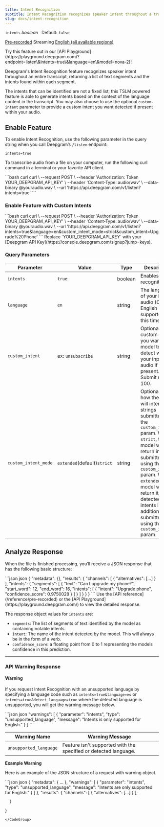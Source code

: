 ```yaml
---
title: Intent Recognition
subtitle: Intent Recognition recognizes speaker intent throughout a transcript.
slug: docs/intent-recognition
---
```



`intents` *boolean*   Default: `false`

[Pre-recorded](/docs/getting-started-with-pre-recorded-audio) Streaming [English (all available regions)](/docs/models-languages-overview)

<Info>
  Try this feature out in our [API Playground](https://playground.deepgram.com/?endpoint=listen\&intents=true\&language=en\&model=nova-2)!
</Info>

Deepgram's Intent Recognition feature recognizes speaker intent throughout an entire transcript, returning a list of text segments and the intents found within each segment.

The intents that can be identified are not a fixed list; this TSLM powered feature is able to generate intents based on the context of the language content in the transcript. You may also choose to use the optional `custom-intent` parameter to provide a custom intent you want detected if present within your audio.

## Enable Feature

To enable Intent Recognition, use the following parameter in the query string when you call Deepgram’s `/listen` endpoint:

`intents=true`

To transcribe audio from a file on your computer, run the following curl command in a terminal or your favorite API client.

<CodeGroup>
  ```bash curl
  curl \
    --request POST \
    --header 'Authorization: Token YOUR_DEEPGRAM_API_KEY' \
    --header 'Content-Type: audio/wav' \
    --data-binary @youraudio.wav \
    --url 'https://api.deepgram.com/v1/listen?intents=true'
  ```
</CodeGroup>

### Enable Feature with Custom Intents

<CodeGroup>
  ```bash curl
  curl \
    --request POST \
    --header 'Authorization: Token YOUR_DEEPGRAM_API_KEY' \
    --header 'Content-Type: audio/wav' \
    --data-binary @youraudio.wav \
    --url 'https://api.deepgram.com/v1/listen?intents=true&language=en&custom_intent_mode=strict&custom_intent=Upgrade%20Phone'
  ```
</CodeGroup>

<Warning>
  Replace `YOUR_DEEPGRAM_API_KEY` with your [Deepgram API Key](https://console.deepgram.com/signup?jump=keys).
</Warning>

### Query Parameters

| Parameter            | Value                       | Type    | Description                                                                                                                                                                                                                                                                                                            |
| -------------------- | --------------------------- | ------- | ---------------------------------------------------------------------------------------------------------------------------------------------------------------------------------------------------------------------------------------------------------------------------------------------------------------------- |
| `intents`            | `true`                      | boolean | Enables intent recognition                                                                                                                                                                                                                                                                                             |
| `language`           | `en`                        | string  | The language of your input audio (Only English is supported at this time)                                                                                                                                                                                                                                              |
| `custom_intent`      | ex: `unsubscribe`           | string  | Optional. A custom intent you want the model to detect within your input audio if present. Submit up to 100.                                                                                                                                                                                                           |
| `custom_intent_mode` | `extended`(default)`strict` | string  | Optional. Sets how the model will interpret strings submitted to the `custom_intent` param. When `strict`, the model will only return intents submitted using the `custom_intent` param. When `extended`, the model will return its own detected intents in addition those submitted using the `custom_intents` param. |

## Analyze Response

When the file is finished processing, you’ll receive a JSON response that has the following basic structure:

<CodeGroup>
  ```json json
  {
    "metadata": {},
    "results": {
      "channels": [
        {
          "alternatives": [...]
        }
      ],
      "intents": {
        "segments": [
          {
            "text": "Can I upgrade my phone?",
            "start_word": 12,
            "end_word": 16,
            "intents": [
              { "intent": "Upgrade phone", "confidence_score": 0.9750028 }
            ]
          }
        ]
      }
    }
  }
  ```
</CodeGroup>

<Info>
  Use the [API reference](/reference/pre-recorded) or the [API Playground](https://playground.deepgram.com/) to view the detailed response.
</Info>

The response object values for `intents` are:

* `segments`: The list of segments of text identified by the model as containing notable intents.
* `intent`: The name of the intent detected by the model. This will always be in the form of a verb.
* `confidence_score`: a floating point from 0 to 1 representing the models confidence in this prediction.

***

### API Warning Response

#### Warning

If you request Intent Recognition with an unsupported language by specifying a language code such as `intents=true&language=es` or `intents=true&detect_language=true` where the detected language is unsupported, you will get the warning message below.

<CodeGroup>
  ```json json
  "warnings": [
    {
      "parameter": "intents",
      "type": "unsupported_language",
      "message": "Intents is only supported for English."
    }
  ]
  ```
</CodeGroup>

| Warning Name           | Warning Message                                                  |
| ---------------------- | ---------------------------------------------------------------- |
| `unsupported_language` | Feature isn't supported with the specified or detected language. |

**Example Warning**

Here is an example of the JSON structure of a request with warning object.

<CodeGroup>
  ```json json
  {
   "metadata": {
  ...
         },
       "warnings": [
         {
           "parameter": "intents",
           "type": "unsupported_language",
           "message": "Intents are only supported for English."
         }
       ]
     },
   "results": {
         "channels": [
              {
                  "alternatives": [...]
              }
          ], 

      }
  }
  ```
</CodeGroup>
